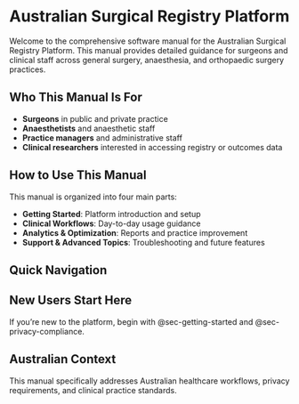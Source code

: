 # Australian Surgical Registry Platform {.unnumbered}

Welcome to the comprehensive software manual for the Australian Surgical Registry Platform. This manual provides detailed guidance for surgeons and clinical staff across general surgery, anaesthesia, and orthopaedic surgery practices.

## Who This Manual Is For

-   **Surgeons** in public and private practice
-   **Anaesthetists** and anaesthetic staff\
-   **Practice managers** and administrative staff
-   **Clinical researchers** interested in accessing registry or outcomes data

## How to Use This Manual

This manual is organized into four main parts:

-   **Getting Started**: Platform introduction and setup
-   **Clinical Workflows**: Day-to-day usage guidance
-   **Analytics & Optimization**: Reports and practice improvement
-   **Support & Advanced Topics**: Troubleshooting and future features

## Quick Navigation

::: callout-tip
## New Users Start Here

If you're new to the platform, begin with @sec-getting-started and @sec-privacy-compliance.
:::

::: callout-important
## Australian Context

This manual specifically addresses Australian healthcare workflows, privacy requirements, and clinical practice standards.
:::
